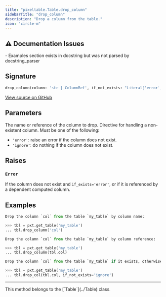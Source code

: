 ```yaml
---
title: "pixeltable.Table.drop_column"
sidebarTitle: "drop_column"
description: "Drop a column from the table."
icon: "circle-m"
---
```

## ⚠️ Documentation Issues

<Warning>
- Examples section exists in docstring but was not parsed by docstring_parser
</Warning>

## Signature

```python
drop_column(column: 'str | ColumnRef', if_not_exists: "Literal['error', 'ignore']" = 'error') -> 'None'
```

<a href="https://github.com/pixeltable/pixeltable/blob/main/pixeltable/catalog/table.py#L796" target="_self">View source on GitHub</a>

## Parameters

<ParamField path="column" type="any" required>
  The name or reference of the column to drop.

</ParamField>

<ParamField path="if_not_exists" type="any" >
  Directive for handling a non-existent column. Must be one of the following:

- `'error'`: raise an error if the column does not exist.
- `'ignore'`: do nothing if the column does not exist.

</ParamField>

## Raises

### `Error`

If the column does not exist and `if_exists='error'`, or if it is referenced by a dependent computed column.


## Examples

```python
Drop the column `col` from the table `my_table` by column name:

>>> tbl = pxt.get_table('my_table')
... tbl.drop_column('col')

Drop the column `col` from the table `my_table` by column reference:

>>> tbl = pxt.get_table('my_table')
... tbl.drop_column(tbl.col)

Drop the column `col` from the table `my_table` if it exists, otherwise do nothing:

>>> tbl = pxt.get_table('my_table')
... tbl.drop_col(tbl.col, if_not_exists='ignore')
```


---

<Note>
This method belongs to the [`Table`](../Table) class.
</Note>
